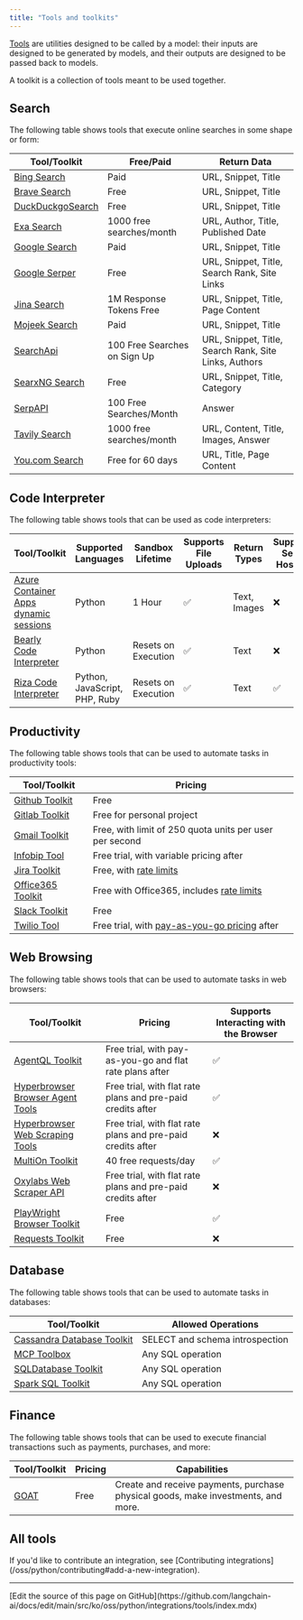 ```yaml
---
title: "Tools and toolkits"
---
```


[Tools](/oss/python/langchain/tools) are utilities designed to be called by a model: their inputs are designed to be generated by models, and their outputs are designed to be passed back to models.

A toolkit is a collection of tools meant to be used together.

## Search

The following table shows tools that execute online searches in some shape or form:

| Tool/Toolkit | Free/Paid | Return Data |
|-------------|-----------|-------------|
| [Bing Search](/oss/python/integrations/tools/bing_search) | Paid | URL, Snippet, Title |
| [Brave Search](/oss/python/integrations/tools/brave_search) | Free | URL, Snippet, Title |
| [DuckDuckgoSearch](/oss/python/integrations/tools/ddg) | Free | URL, Snippet, Title |
| [Exa Search](/oss/python/integrations/tools/exa_search) | 1000 free searches/month | URL, Author, Title, Published Date |
| [Google Search](/oss/python/integrations/tools/google_search) | Paid | URL, Snippet, Title |
| [Google Serper](/oss/python/integrations/tools/google_serper) | Free | URL, Snippet, Title, Search Rank, Site Links |
| [Jina Search](/oss/python/integrations/tools/jina_search) | 1M Response Tokens Free | URL, Snippet, Title, Page Content |
| [Mojeek Search](/oss/python/integrations/tools/mojeek_search) | Paid | URL, Snippet, Title |
| [SearchApi](/oss/python/integrations/tools/searchapi) | 100 Free Searches on Sign Up | URL, Snippet, Title, Search Rank, Site Links, Authors |
| [SearxNG Search](/oss/python/integrations/tools/searx_search) | Free | URL, Snippet, Title, Category |
| [SerpAPI](/oss/python/integrations/tools/serpapi) | 100 Free Searches/Month | Answer |
| [Tavily Search](/oss/python/integrations/tools/tavily_search) | 1000 free searches/month | URL, Content, Title, Images, Answer |
| [You.com Search](/oss/python/integrations/tools/you) | Free for 60 days | URL, Title, Page Content |

## Code Interpreter

The following table shows tools that can be used as code interpreters:

| Tool/Toolkit | Supported Languages | Sandbox Lifetime | Supports File Uploads | Return Types | Supports Self-Hosting |
|-------------|-------------------|-----------------|---------------------|--------------|-------------------|
| [Azure Container Apps dynamic sessions](/oss/python/integrations/tools/azure_dynamic_sessions) | Python | 1 Hour | ✅ | Text, Images | ❌ |
| [Bearly Code Interpreter](/oss/python/integrations/tools/bearly) | Python | Resets on Execution | ✅ | Text | ❌ |
| [Riza Code Interpreter](/oss/python/integrations/tools/riza) | Python, JavaScript, PHP, Ruby | Resets on Execution | ✅ | Text | ✅ |

## Productivity

The following table shows tools that can be used to automate tasks in productivity tools:

| Tool/Toolkit | Pricing |
|-------------|---------|
| [Github Toolkit](/oss/python/integrations/tools/github) | Free |
| [Gitlab Toolkit](/oss/python/integrations/tools/gitlab) | Free for personal project |
| [Gmail Toolkit](/oss/python/integrations/tools/gmail) | Free, with limit of 250 quota units per user per second |
| [Infobip Tool](/oss/python/integrations/tools/infobip) | Free trial, with variable pricing after |
| [Jira Toolkit](/oss/python/integrations/tools/jira) | Free, with [rate limits](https://developer.atlassian.com/cloud/jira/platform/rate-limiting/) |
| [Office365 Toolkit](/oss/python/integrations/tools/office365) | Free with Office365, includes [rate limits](https://learn.microsoft.com/en-us/graph/throttling-limits) |
| [Slack Toolkit](/oss/python/integrations/tools/slack) | Free |
| [Twilio Tool](/oss/python/integrations/tools/twilio) | Free trial, with [pay-as-you-go pricing](https://www.twilio.com/en-us/pricing) after |

## Web Browsing

The following table shows tools that can be used to automate tasks in web browsers:

| Tool/Toolkit | Pricing | Supports Interacting with the Browser |
|-------------|---------|---------------------------------------|
| [AgentQL Toolkit](/oss/python/integrations/tools/agentql) | Free trial, with pay-as-you-go and flat rate plans after | ✅ |
| [Hyperbrowser Browser Agent Tools](/oss/python/integrations/tools/hyperbrowser_browser_agent_tools) | Free trial, with flat rate plans and pre-paid credits after | ✅ |
| [Hyperbrowser Web Scraping Tools](/oss/python/integrations/tools/hyperbrowser_web_scraping_tools) | Free trial, with flat rate plans and pre-paid credits after | ❌ |
| [MultiOn Toolkit](/oss/python/integrations/tools/multion) | 40 free requests/day | ✅ |
| [Oxylabs Web Scraper API](/oss/python/integrations/tools/oxylabs) | Free trial, with flat rate plans and pre-paid credits after | ❌ |
| [PlayWright Browser Toolkit](/oss/python/integrations/tools/playwright) | Free | ✅ |
| [Requests Toolkit](/oss/python/integrations/tools/requests) | Free | ❌ |

## Database

The following table shows tools that can be used to automate tasks in databases:

| Tool/Toolkit | Allowed Operations |
|-------------|-------------------|
| [Cassandra Database Toolkit](/oss/python/integrations/tools/cassandra_database) | SELECT and schema introspection |
| [MCP Toolbox](/oss/python/integrations/tools/toolbox) | Any SQL operation |
| [SQLDatabase Toolkit](/oss/python/integrations/tools/sql_database) | Any SQL operation |
| [Spark SQL Toolkit](/oss/python/integrations/tools/spark_sql) | Any SQL operation |

## Finance

The following table shows tools that can be used to execute financial transactions such as payments, purchases, and more:

| Tool/Toolkit | Pricing | Capabilities |
|-------------|---------|--------------|
| [GOAT](/oss/python/integrations/tools/goat) | Free | Create and receive payments, purchase physical goods, make investments, and more. |

## All tools

<Columns cols={3}>
<Card title="ADS4GPTs" icon="link" href="/oss/python/integrations/tools/ads4gpts" arrow="true" cta="View guide" />
<Card title="AgentQL" icon="link" href="/oss/python/integrations/tools/agentql" arrow="true" cta="View guide" />
<Card title="AINetwork Toolkit" icon="link" href="/oss/python/integrations/tools/ainetwork" arrow="true" cta="View guide" />
<Card title="Alpha Vantage" icon="link" href="/oss/python/integrations/tools/alpha_vantage" arrow="true" cta="View guide" />
<Card title="Amadeus Toolkit" icon="link" href="/oss/python/integrations/tools/amadeus" arrow="true" cta="View guide" />
<Card title="Anchor Browser" icon="link" href="/oss/python/integrations/tools/anchor_browser" arrow="true" cta="View guide" />
<Card title="Apify Actor" icon="link" href="/oss/python/integrations/tools/apify_actors" arrow="true" cta="View guide" />
<Card title="ArXiv" icon="link" href="/oss/python/integrations/tools/arxiv" arrow="true" cta="View guide" />
<Card title="AskNews" icon="link" href="/oss/python/integrations/tools/asknews" arrow="true" cta="View guide" />
<Card title="AWS Lambda" icon="link" href="/oss/python/integrations/tools/awslambda" arrow="true" cta="View guide" />
<Card title="Azure AI Services Toolkit" icon="link" href="/oss/python/integrations/tools/azure_ai_services" arrow="true" cta="View guide" />
<Card title="Azure Cognitive Services Toolkit" icon="link" href="/oss/python/integrations/tools/azure_cognitive_services" arrow="true" cta="View guide" />
<Card title="Azure Container Apps Dynamic Sessions" icon="link" href="/oss/python/integrations/tools/azure_dynamic_sessions" arrow="true" cta="View guide" />
<Card title="Shell (bash)" icon="link" href="/oss/python/integrations/tools/bash" arrow="true" cta="View guide" />
<Card title="Bearly Code Interpreter" icon="link" href="/oss/python/integrations/tools/bearly" arrow="true" cta="View guide" />
<Card title="Bing Search" icon="link" href="/oss/python/integrations/tools/bing_search" arrow="true" cta="View guide" />
<Card title="Bodo DataFrames" icon="link" href="/oss/python/integrations/tools/bodo" arrow="true" cta="View guide" />
<Card title="Brave Search" icon="link" href="/oss/python/integrations/tools/brave_search" arrow="true" cta="View guide" />
<Card title="BrightData Web Scraper API" icon="link" href="/oss/python/integrations/tools/brightdata-webscraperapi" arrow="true" cta="View guide" />
<Card title="BrightData SERP" icon="link" href="/oss/python/integrations/tools/brightdata_serp" arrow="true" cta="View guide" />
<Card title="BrightData Unlocker" icon="link" href="/oss/python/integrations/tools/brightdata_unlocker" arrow="true" cta="View guide" />
<Card title="Cassandra Database Toolkit" icon="link" href="/oss/python/integrations/tools/cassandra_database" arrow="true" cta="View guide" />
<Card title="CDP" icon="link" href="/oss/python/integrations/tools/cdp_agentkit" arrow="true" cta="View guide" />
<Card title="ChatGPT Plugins" icon="link" href="/oss/python/integrations/tools/chatgpt_plugins" arrow="true" cta="View guide" />
<Card title="ClickUp Toolkit" icon="link" href="/oss/python/integrations/tools/clickup" arrow="true" cta="View guide" />
<Card title="Cogniswitch Toolkit" icon="link" href="/oss/python/integrations/tools/cogniswitch" arrow="true" cta="View guide" />
<Card title="Compass DeFi Toolkit" icon="link" href="/oss/python/integrations/tools/compass" arrow="true" cta="View guide" />
<Card title="Connery Toolkit" icon="link" href="/oss/python/integrations/tools/connery" arrow="true" cta="View guide" />
<Card title="Dall-E Image Generator" icon="link" href="/oss/python/integrations/tools/dalle_image_generator" arrow="true" cta="View guide" />
<Card title="Dappier" icon="link" href="/oss/python/integrations/tools/dappier" arrow="true" cta="View guide" />
<Card title="Databricks Unity Catalog" icon="link" href="/oss/python/integrations/tools/databricks" arrow="true" cta="View guide" />
<Card title="DataForSEO" icon="link" href="/oss/python/integrations/tools/dataforseo" arrow="true" cta="View guide" />
<Card title="Dataherald" icon="link" href="/oss/python/integrations/tools/dataherald" arrow="true" cta="View guide" />
<Card title="DuckDuckGo Search" icon="link" href="/oss/python/integrations/tools/ddg" arrow="true" cta="View guide" />
<Card title="Discord" icon="link" href="/oss/python/integrations/tools/discord" arrow="true" cta="View guide" />
<Card title="E2B Data Analysis" icon="link" href="/oss/python/integrations/tools/e2b_data_analysis" arrow="true" cta="View guide" />
<Card title="Eden AI" icon="link" href="/oss/python/integrations/tools/edenai_tools" arrow="true" cta="View guide" />
<Card title="ElevenLabs Text2Speech" icon="link" href="/oss/python/integrations/tools/eleven_labs_tts" arrow="true" cta="View guide" />
<Card title="Exa Search" icon="link" href="/oss/python/integrations/tools/exa_search" arrow="true" cta="View guide" />
<Card title="File System" icon="link" href="/oss/python/integrations/tools/filesystem" arrow="true" cta="View guide" />
<Card title="Financial Datasets Toolkit" icon="link" href="/oss/python/integrations/tools/financial_datasets" arrow="true" cta="View guide" />
<Card title="FMP Data" icon="link" href="/oss/python/integrations/tools/fmp-data" arrow="true" cta="View guide" />
<Card title="Github Toolkit" icon="link" href="/oss/python/integrations/tools/github" arrow="true" cta="View guide" />
<Card title="Gitlab Toolkit" icon="link" href="/oss/python/integrations/tools/gitlab" arrow="true" cta="View guide" />
<Card title="Gmail Toolkit" icon="link" href="/oss/python/integrations/tools/gmail" arrow="true" cta="View guide" />
<Card title="GOAT" icon="link" href="/oss/python/integrations/tools/goat" arrow="true" cta="View guide" />
<Card title="Golden Query" icon="link" href="/oss/python/integrations/tools/golden_query" arrow="true" cta="View guide" />
<Card title="Google Books" icon="link" href="/oss/python/integrations/tools/google_books" arrow="true" cta="View guide" />
<Card title="Google Calendar Toolkit" icon="link" href="/oss/python/integrations/tools/google_calendar" arrow="true" cta="View guide" />
<Card title="Google Cloud Text-to-Speech" icon="link" href="/oss/python/integrations/tools/google_cloud_texttospeech" arrow="true" cta="View guide" />
<Card title="Google Drive" icon="link" href="/oss/python/integrations/tools/google_drive" arrow="true" cta="View guide" />
<Card title="Google Finance" icon="link" href="/oss/python/integrations/tools/google_finance" arrow="true" cta="View guide" />
<Card title="Google Imagen" icon="link" href="/oss/python/integrations/tools/google_imagen" arrow="true" cta="View guide" />
<Card title="Google Jobs" icon="link" href="/oss/python/integrations/tools/google_jobs" arrow="true" cta="View guide" />
<Card title="Google Lens" icon="link" href="/oss/python/integrations/tools/google_lens" arrow="true" cta="View guide" />
<Card title="Google Places" icon="link" href="/oss/python/integrations/tools/google_places" arrow="true" cta="View guide" />
<Card title="Google Scholar" icon="link" href="/oss/python/integrations/tools/google_scholar" arrow="true" cta="View guide" />
<Card title="Google Search" icon="link" href="/oss/python/integrations/tools/google_search" arrow="true" cta="View guide" />
<Card title="Google Serper" icon="link" href="/oss/python/integrations/tools/google_serper" arrow="true" cta="View guide" />
<Card title="Google Trends" icon="link" href="/oss/python/integrations/tools/google_trends" arrow="true" cta="View guide" />
<Card title="Gradio" icon="link" href="/oss/python/integrations/tools/gradio_tools" arrow="true" cta="View guide" />
<Card title="GraphQL" icon="link" href="/oss/python/integrations/tools/graphql" arrow="true" cta="View guide" />
<Card title="HuggingFace Hub Tools" icon="link" href="/oss/python/integrations/tools/huggingface_tools" arrow="true" cta="View guide" />
<Card title="Human as a Tool" icon="link" href="/oss/python/integrations/tools/human_tools" arrow="true" cta="View guide" />
<Card title="Hyperbrowser Browser Agent Tools" icon="link" href="/oss/python/integrations/tools/hyperbrowser_browser_agent_tools" arrow="true" cta="View guide" />
<Card title="Hyperbrowser Web Scraping Tools" icon="link" href="/oss/python/integrations/tools/hyperbrowser_web_scraping_tools" arrow="true" cta="View guide" />
<Card title="IBM watsonx.ai" icon="link" href="/oss/python/integrations/tools/ibm_watsonx" arrow="true" cta="View guide" />
<Card title="IFTTT WebHooks" icon="link" href="/oss/python/integrations/tools/ifttt" arrow="true" cta="View guide" />
<Card title="Infobip" icon="link" href="/oss/python/integrations/tools/infobip" arrow="true" cta="View guide" />
<Card title="Ionic Shopping Tool" icon="link" href="/oss/python/integrations/tools/ionic_shopping" arrow="true" cta="View guide" />
<Card title="Jenkins" icon="link" href="/oss/python/integrations/tools/jenkins" arrow="true" cta="View guide" />
<Card title="Jina Search" icon="link" href="/oss/python/integrations/tools/jina_search" arrow="true" cta="View guide" />
<Card title="Jira Toolkit" icon="link" href="/oss/python/integrations/tools/jira" arrow="true" cta="View guide" />
<Card title="JSON Toolkit" icon="link" href="/oss/python/integrations/tools/json" arrow="true" cta="View guide" />
<Card title="Lemon Agent" icon="link" href="/oss/python/integrations/tools/lemonai" arrow="true" cta="View guide" />
<Card title="Linkup Search Tool" icon="link" href="/oss/python/integrations/tools/linkup_search" arrow="true" cta="View guide" />
<Card title="Memgraph" icon="link" href="/oss/python/integrations/tools/memgraph" arrow="true" cta="View guide" />
<Card title="Memorize" icon="link" href="/oss/python/integrations/tools/memorize" arrow="true" cta="View guide" />
<Card title="Mojeek Search" icon="link" href="/oss/python/integrations/tools/mojeek_search" arrow="true" cta="View guide" />
<Card title="MultiOn Toolkit" icon="link" href="/oss/python/integrations/tools/multion" arrow="true" cta="View guide" />
<Card title="NASA Toolkit" icon="link" href="/oss/python/integrations/tools/nasa" arrow="true" cta="View guide" />
<Card title="Naver Search" icon="link" href="/oss/python/integrations/tools/naver_search" arrow="true" cta="View guide" />
<Card title="Nuclia Understanding" icon="link" href="/oss/python/integrations/tools/nuclia" arrow="true" cta="View guide" />
<Card title="NVIDIA Riva" icon="link" href="/oss/python/integrations/tools/nvidia_riva" arrow="true" cta="View guide" />
<Card title="Office365 Toolkit" icon="link" href="/oss/python/integrations/tools/office365" arrow="true" cta="View guide" />
<Card title="OpenAPI Toolkit" icon="link" href="/oss/python/integrations/tools/openapi" arrow="true" cta="View guide" />
<Card title="Natural Language API Toolkits" icon="link" href="/oss/python/integrations/tools/openapi_nla" arrow="true" cta="View guide" />
<Card title="OpenGradient" icon="link" href="/oss/python/integrations/tools/opengradient_toolkit" arrow="true" cta="View guide" />
<Card title="OpenWeatherMap" icon="link" href="/oss/python/integrations/tools/openweathermap" arrow="true" cta="View guide" />
<Card title="Oracle AI Vector Search" icon="link" href="/oss/python/integrations/tools/oracleai" arrow="true" cta="View guide" />
<Card title="Oxylabs" icon="link" href="/oss/python/integrations/tools/oxylabs" arrow="true" cta="View guide" />
<Card title="Pandas Dataframe" icon="link" href="/oss/python/integrations/tools/pandas" arrow="true" cta="View guide" />
<Card title="Passio NutritionAI" icon="link" href="/oss/python/integrations/tools/passio_nutrition_ai" arrow="true" cta="View guide" />
<Card title="PaymanAI" icon="link" href="/oss/python/integrations/tools/payman-tool" arrow="true" cta="View guide" />
<Card title="Permit" icon="link" href="/oss/python/integrations/tools/permit" arrow="true" cta="View guide" />
<Card title="PlayWright Browser Toolkit" icon="link" href="/oss/python/integrations/tools/playwright" arrow="true" cta="View guide" />
<Card title="Polygon IO Toolkit" icon="link" href="/oss/python/integrations/tools/polygon" arrow="true" cta="View guide" />
<Card title="PowerBI Toolkit" icon="link" href="/oss/python/integrations/tools/powerbi" arrow="true" cta="View guide" />
<Card title="Prolog" icon="link" href="/oss/python/integrations/tools/prolog_tool" arrow="true" cta="View guide" />
<Card title="PubMed" icon="link" href="/oss/python/integrations/tools/pubmed" arrow="true" cta="View guide" />
<Card title="Python REPL" icon="link" href="/oss/python/integrations/tools/python" arrow="true" cta="View guide" />
<Card title="Reddit Search" icon="link" href="/oss/python/integrations/tools/reddit_search" arrow="true" cta="View guide" />
<Card title="Requests Toolkit" icon="link" href="/oss/python/integrations/tools/requests" arrow="true" cta="View guide" />
<Card title="Riza Code Interpreter" icon="link" href="/oss/python/integrations/tools/riza" arrow="true" cta="View guide" />
<Card title="Robocorp Toolkit" icon="link" href="/oss/python/integrations/tools/robocorp" arrow="true" cta="View guide" />
<Card title="Salesforce" icon="link" href="/oss/python/integrations/tools/salesforce" arrow="true" cta="View guide" />
<Card title="SceneXplain" icon="link" href="/oss/python/integrations/tools/sceneXplain" arrow="true" cta="View guide" />
<Card title="ScrapeGraph" icon="link" href="/oss/python/integrations/tools/scrapegraph" arrow="true" cta="View guide" />
<Card title="Scrapeless Crawl" icon="link" href="/oss/python/integrations/tools/scrapeless_crawl" arrow="true" cta="View guide" />
<Card title="Scrapeless Scraping API" icon="link" href="/oss/python/integrations/tools/scrapeless_scraping_api" arrow="true" cta="View guide" />
<Card title="Scrapeless Universal Scraping" icon="link" href="/oss/python/integrations/tools/scrapeless_universal_scraping" arrow="true" cta="View guide" />
<Card title="SearchApi" icon="link" href="/oss/python/integrations/tools/searchapi" arrow="true" cta="View guide" />
<Card title="SearxNG Search" icon="link" href="/oss/python/integrations/tools/searx_search" arrow="true" cta="View guide" />
<Card title="Semantic Scholar API" icon="link" href="/oss/python/integrations/tools/semanticscholar" arrow="true" cta="View guide" />
<Card title="SerpAPI" icon="link" href="/oss/python/integrations/tools/serpapi" arrow="true" cta="View guide" />
<Card title="Slack Toolkit" icon="link" href="/oss/python/integrations/tools/slack" arrow="true" cta="View guide" />
<Card title="Spark SQL Toolkit" icon="link" href="/oss/python/integrations/tools/spark_sql" arrow="true" cta="View guide" />
<Card title="SQLDatabase Toolkit" icon="link" href="/oss/python/integrations/tools/sql_database" arrow="true" cta="View guide" />
<Card title="StackExchange" icon="link" href="/oss/python/integrations/tools/stackexchange" arrow="true" cta="View guide" />
<Card title="Steam Toolkit" icon="link" href="/oss/python/integrations/tools/steam" arrow="true" cta="View guide" />
<Card title="Stripe" icon="link" href="/oss/python/integrations/tools/stripe" arrow="true" cta="View guide" />
<Card title="Tableau" icon="link" href="/oss/python/integrations/tools/tableau" arrow="true" cta="View guide" />
<Card title="Taiga" icon="link" href="/oss/python/integrations/tools/taiga" arrow="true" cta="View guide" />
<Card title="Tavily Extract" icon="link" href="/oss/python/integrations/tools/tavily_extract" arrow="true" cta="View guide" />
<Card title="Tavily Search" icon="link" href="/oss/python/integrations/tools/tavily_search" arrow="true" cta="View guide" />
<Card title="Tilores" icon="link" href="/oss/python/integrations/tools/tilores" arrow="true" cta="View guide" />
<Card title="MCP Toolbox" icon="link" href="/oss/python/integrations/tools/toolbox" arrow="true" cta="View guide" />
<Card title="Twilio" icon="link" href="/oss/python/integrations/tools/twilio" arrow="true" cta="View guide" />
<Card title="Upstage" icon="link" href="/oss/python/integrations/tools/upstage_groundedness_check" arrow="true" cta="View guide" />
<Card title="Valthera" icon="link" href="/oss/python/integrations/tools/valthera" arrow="true" cta="View guide" />
<Card title="ValyuContext" icon="link" href="/oss/python/integrations/tools/valyu_search" arrow="true" cta="View guide" />
<Card title="Vectara" icon="link" href="/oss/python/integrations/tools/vectara" arrow="true" cta="View guide" />
<Card title="Wikidata" icon="link" href="/oss/python/integrations/tools/wikidata" arrow="true" cta="View guide" />
<Card title="Wikipedia" icon="link" href="/oss/python/integrations/tools/wikipedia" arrow="true" cta="View guide" />
<Card title="Wolfram Alpha" icon="link" href="/oss/python/integrations/tools/wolfram_alpha" arrow="true" cta="View guide" />
<Card title="WRITER Tools" icon="link" href="/oss/python/integrations/tools/writer" arrow="true" cta="View guide" />
<Card title="Yahoo Finance News" icon="link" href="/oss/python/integrations/tools/yahoo_finance_news" arrow="true" cta="View guide" />
<Card title="You.com Search" icon="link" href="/oss/python/integrations/tools/you" arrow="true" cta="View guide" />
<Card title="YouTube" icon="link" href="/oss/python/integrations/tools/youtube" arrow="true" cta="View guide" />
<Card title="Zapier Natural Language Actions" icon="link" href="/oss/python/integrations/tools/zapier" arrow="true" cta="View guide" />
<Card title="ZenGuard AI" icon="link" href="/oss/python/integrations/tools/zenguard" arrow="true" cta="View guide" />
</Columns>

<Info>
    If you'd like to contribute an integration, see [Contributing integrations](/oss/python/contributing#add-a-new-integration).
</Info>

---

<Callout icon="pen-to-square" iconType="regular">
  [Edit the source of this page on GitHub](https://github.com/langchain-ai/docs/edit/main/src/ko/oss/python/integrations/tools/index.mdx)
</Callout>
